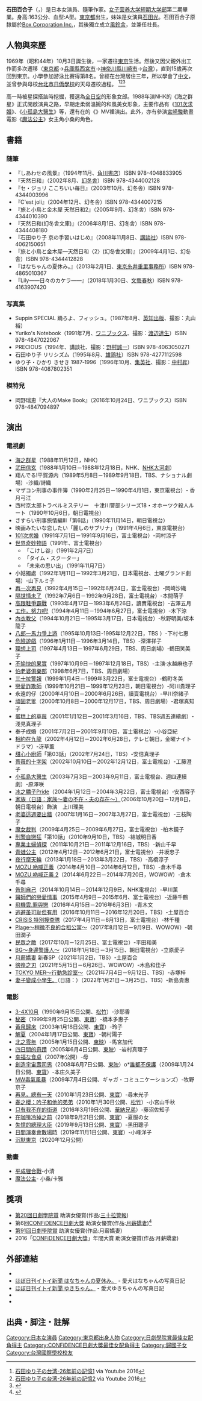 {{noteTA
|G1=JP Show
}}
{{藝人
|姓名 = 石田百合子
|類型 = 女演員
|圖片 = 
|圖片尺寸 = 
|圖片簡介 = 
|外文名 = 石田 ゆり子<br />（いしだ ゆりこ）
|外文 = ja
|羅馬拼音 = Ishida Yuriko
|國籍 = {{JPN}}
|出生日期 = {{Birth_date_and_age|1969|10|3|}}
|出生地點 = {{JPN}}[[東京都|東京都]]
|職業 = [[演員|演員]]、[[隨筆作家|隨筆作家]]
|活躍年代 = 1988年至今
|親屬 = [[石田光|石田光]]（妹）
|教育程度 = [[女子营养大学短期大学部|女子营养大学短期大学部]]
|網站 = {{Official|https://www.yuriko-ishida.com/}}
|IMDb = 0410942
}}

'''石田百合子'''（{{jpn|j=石田 ゆり子|kn=いしだ ゆりこ|rm=Ishida Yuriko}}，{{bd|1969年|10月3日|||Ishida Yuriko}}）是日本女演員、隨筆作家。[[女子营养大学短期大学部|女子营养大学短期大学部]]第二期畢業。身高:163公分、血型:A型。[[東京都|東京都]]出生，妹妹是女演員[[石田光|石田光]]。石田百合子原隸屬於[[Box_Corporation_Inc.|Box Corporation Inc.]]，其後獨立成立[[風鈴舎|風鈴舎]]，並兼任社長。

==人物與來歷==
1969年（昭和44年）10月3日誕生後，一家遷往[[東京|東京]]生活。然後又因父親外出工作而多次遷移（[[東京都|東京都]]→[[兵庫縣|兵庫縣]][[西宮市|西宮市]]→[[神奈川縣|神奈川縣]][[川崎市|川崎市]]→[[台灣|台灣]]），直到15歲再次回到東京。小學參加游泳比賽得第8名。曾經在台灣居住三年，所以學會了[[中文|中文]]，並曾參與母校[[台北市日僑學校|台北市日僑學校]]的天母遷校過程。 <ref>[https://www.youtube.com/watch?v=slKg3GKjx04 石田ゆり子の台湾-26年前の記憶1] {{Wayback|url=https://www.youtube.com/watch?v=slKg3GKjx04 |date=20200328233948 }} via Youtube 2016</ref><ref>[https://www.youtube.com/watch?v=Y5RVfBPHPGE 石田ゆり子の台湾-26年前の記憶2] {{Wayback|url=https://www.youtube.com/watch?v=Y5RVfBPHPGE |date=20200428160334 }} via Youtube 2016</ref><ref>{{cite news|url=http://yononakanews.com/entame/7822/|title=石田ゆり子がかわいい！実家お金持ちで父親の職業は？結婚や年齢について！|publisher=ぱんだこ|language=ja|date=2015-04-07|accessdate=2016-11-10|archive-date=2016-11-10|archive-url=https://web.archive.org/web/20161110113137/http://yononakanews.com/entame/7822/|dead-url=no}}</ref>

高一時被星探搭訕時挖掘，獲選為[[全日空|全日空]]的形象女郎。1988年演NHK的《海之群星》正式開啟演員之路，早期走柔弱溫婉的和風美女形象，主要作品有《[[101次求婚|101次求婚]]》、《[[小孤島大醫生|小孤島大醫生]]》等，還有在{{tsl|ja|浜田省吾|濱田省吾}}的《{{tsl|ja|君に捧げるlove song}}》MV裡演出。此外，亦有參演[[宮崎駿|宮崎駿]]動畫電影《[[魔法公主|魔法公主]]》女主角小桑的角色。

== 書籍 ==
=== 随筆 ===
* 『しあわせの風景』（1994年11月、[[角川書店|角川書店]]）ISBN 978-4048833905
* 『天然日和』（2002年8月、[[幻冬舎|幻冬舎]]）ISBN 978-4344002128
* 『セ・ジョリ ここちいい毎日』（2003年10月、幻冬舎）ISBN 978-4344003996
* 『C'est joli』（2004年12月、幻冬舎）ISBN 978-4344007215
* 『旅と小鳥と金木犀 天然日和2』（2005年9月、幻冬舎）ISBN 978-4344010390
* 『天然日和(幻冬舎文庫)』（2006年8月1日、幻冬舎）ISBN 978-4344408180
* 『石田ゆり子 京の手習いはじめ』（2008年11月8日、[[講談社|講談社]]）ISBN 978-4062150651
* 『旅と小鳥と金木犀―天然日和〈2〉(幻冬舎文庫)』（2009年4月1日、幻冬舎）ISBN 978-4344412828
* 『はなちゃんの夏休み。』（2013年2月1日、[[東京糸井重里事務所|東京糸井重里事務所]]）ISBN 978-4865010367
* 『Lily――日々のカケラ――』（2018年1月30日、[[文藝春秋|文藝春秋]]）ISBN 978-4163907420

=== 写真集 ===
* Suppin SPECIAL 踊ろよ、フィッシュ。（1987年8月、[[英知出版|英知出版]]、撮影：丸山裕）
* Yuriko's Notebook（1991年7月、[[ワニブックス|ワニブックス]]、撮影：[[渡辺達生|渡辺達生]]）ISBN 978-4847022067
* PRECIOUS（1994年、講談社、撮影：[[野村誠一|野村誠一]]）ISBN 978-4063050271
* 石田ゆり子 リリシズム（1995年8月、[[雄鶏社|雄鶏社]]）ISBN 978-4277112598
* ゆり子・ひかり きせき 1987‐1996（1996年10月、[[集英社|集英社]]、撮影：[[中村昇_(写真家)|中村昇]]）ISBN 978-4087802351

===模特兒===
* 岡野瑞恵『大人のMake Book』（2016年10月24日、ワニブックス）ISBN 978-4847094897

==演出==
===電視劇===
*[[海之群星|海之群星]]（1988年11月12日，NHK）
*[[武田信玄|武田信玄]]（1988年1月10日－1988年12月18日，NHK、[[NHK大河劇|NHK大河劇]]）
*翔んでる!平賀源内（1989年5月8日－1989年9月18日，TBS、ナショナル劇場）-沙織/詩織
*マザコン刑事の事件簿（1990年2月25日－1990年4月1日，東京電視台）- 香月弓江
*西村京太郎トラベルミステリー　十津川警部シリーズ18・オホーツク殺人ルート（1990年10月6日，朝日電視台）
*さすらい刑事旅情編III「第6話」（1990年11月14日，朝日電視台）
*映画みたいな恋したい「麗しのサブリナ」（1991年4月6日，東京電視台）
*[[101次求婚|101次求婚]]（1991年7月1日－1991年9月16日，富士電視台）-岡村涼子
*[[世界奇妙物語|世界奇妙物語]]（1991年、富士電視台）
**「こけし谷」（1991年2月7日）
**「タイム・スクーター」
**「未来の思い出」（1991年11月7日）  
*小姑獨處（1992年1月11日－1992年3月21日，日本電視台、土曜グランド劇場）-山下ルミ子
*[[再一次再見|再一次再見]]（1992年4月15日－1992年6月24日，富士電視台）-岡崎沙織
*[[隔世情未了|隔世情未了]]（1992年7月6日－1992年9月28日，富士電視台）-本間萌子
*[[高跟鞋爭霸戰|高跟鞋爭霸戰]]（1993年4月17日－1993年6月26日，讀賣電視台）-吉澤五月
*[[工作，努力吧!|工作，努力吧!]]（1994年4月11日－1994年6月27日，富士電視台）-木下涼
*[[內衣教父|內衣教父]]（1994年10月21日－1995年3月17日，日本電視台）-秋野明美/坂本龍子
*[[八郎一馬力爭上游|八郎一馬力爭上游]]（1995年10月13日-1995年12月22日，TBS ）-下村七惠
*[[危險遊戲|危險遊戲]]（1996年1月11日－1996年3月14日，TBS）-深澤祥子
*[[理想上司|理想上司]]（1997年4月13日－1997年6月29日，TBS、周日劇場）-鶴田笑美子
*[[不愉快的果實|不愉快的果實]]（1997年10月9日－1997年12月18日，TBS）-主演·水越麻也子
*[[怕老婆俱樂部|怕老婆俱樂部]]（1998年6月7日，TBS、周日劇場）
*[[三十拉警報|三十拉警報]]（1999年1月4日－1999年3月22日，富士電視台）-鶴町冬美
*[[戀愛詐欺師|戀愛詐欺師]]（1999年10月21日－1999年12月23日，朝日電視台）-阿川貴理子
*永遠的仔（2000年4月10日－2000年6月26日，讀賣電視台）-早川奈緒子
*[[頑固老爹|頑固老爹]]（2000年10月8日－2000年12月17日，TBS、周日劇場）-君塚真知子
*[[蛋糕上的草莓|蛋糕上的草莓]]（2001年1月12日－2001年3月16日，TBS、TBS週五連續劇）-淺見真理子
*奉子成婚（2001年7月2日－2001年9月10日，富士電視台）-小谷亞紀
*[[相約在九龍|相約在九龍]]（2002年4月12日－2002年6月28日，テレビ朝日，金曜ナイトドラマ）-冴草薰
*[[甜心小廚師|甜心小廚師]]「第03話」（2002年7月24日，TBS）-安倍真理子
*[[薔薇的十字架|薔薇的十字架]]（2002年10月10日－2002年12月12日，富士電視台）-工藤澄子
*[[小孤島大醫生|小孤島大醫生]]（2003年7月3日－2003年9月11日，富士電視台、週四連續劇）-原澤咲
*[[冰上悍將|冰之驕子Pride]]（2004年1月12日－2004年3月22日，富士電視台）-安西容子
*[[家族（日語：家族〜妻の不在・夫の存在〜）|家族（日語：家族〜妻の不在・夫の存在〜）]]（2006年10月20日－12月8日，朝日電視台）飾演　上川理美
*[[老婆這週要出牆|老婆這週要出牆]]（2007年1月16日－2007年3月27日，富士電視台）-三枝陶子
*[[魔女裁判|魔女裁判]]（2009年4月25日－2009年6月27日，富士電視台）-柏木鏡子
*[[刑警自戀狂|刑警自戀狂]]「第10話」（2010年9月10日，TBS）-結城明日香
*[[專業主婦偵探|專業主婦偵探]]（2011年10月21日－2011年12月16日，TBS）-新山千早
*[[青蛙公主_(日本電視劇)|青蛙公主]]（2012年4月12日－2012年6月21日，富士電視台）-井坂忠子
*[[夜行摩天輪|夜行摩天輪]]（2013年1月18日－2013年3月22日，TBS）-高橋淳子
*[[吶喊正義|MOZU 吶喊正義]]（2014年4月10日－2014年6月12日，TBS）-倉木千尋
*[[吶喊正義|MOZU 吶喊正義 2]]（2014年6月22日－2014年7月20日，WOWOW）-倉木千尋
*[[告別自己|告別自己]]（2014年10月14日－2014年12月9日，NHK電視台）-早川薰
*[[醫師們的戀愛情事|醫師們的戀愛情事]]（2015年4月9日－2015年6月、富士電視台）-近藤千鶴
*[[飛機雲.罪與戀|飛機雲.罪與戀]]（2016年4月15日－2016年6月3日）-青木文
*[[月薪嬌妻|逃避虽可耻但有用]]（2016年10月11日－2016年12月20日，TBS）-土屋百合
*[[CRISIS_特別搜查隊|CRISIS 特別搜查隊]]（2017年4月11日－6月13日，富士電視台）-林千種
*[[Plage#.E7.94.B5.E8.A7.86.E5.89.A7.E7.89.88|Plage～稍微不良的合租公寓～]]（2017年8月12日－9月9日、WOWOW）-朝田潤子
*[[民眾之敵|民眾之敵]]（2017年10月－12月25日、富士電視台）-平田和美
*[[BG～身邊警護人～|BG～身邊警護人～]]（2018年1月18日－3月15日、朝日電視台）-立原愛子
*[[月薪嬌妻|月薪嬌妻]] 新春SP（2021年1月2日，TBS）-土屋百合
*[[徬徨之刃|徬徨之刃]]（2021年5月15日－6月26日、WOWOW）-木島和佳子
*[[TOKYO_MER～行動急診室～|TOKYO MER～行動急診室～]]（2021年7月4日－9月12日、TBS）-赤塚梓
*[[妻子變成小學生。#電視劇|妻子變成小學生。]]（日語：{{lang|ja|妻、小学生になる。}}）（2022年1月21日－3月25日、TBS）-新島貴惠

===電影===
*[[3-4X10月|3-4X10月]]（1990年9月15日公開、[[松竹|松竹]]）-沙耶香
*[[秘密_(小说)#電影|秘密]]（1999年9月25日公開、[[東寶|東寶]]）-橋本多惠子
*[[黃泉歸來|黃泉歸來]]（2003年1月18日公開、[[東寶|東寶]]）-玲子
*[[解夏_(電影)|解夏]]（2004年1月17日公開、[[東寶|東寶]]）-朝村陽子
*[[北之零年|北之零年]]（2005年1月15日公開、[[東映|東映]]）-馬宮加代
*[[四日間的奇蹟|四日間的奇蹟]]（2005年6月4日公開、[[東映|東映]]）-岩村真理子
*[[幸福な食卓|幸福な食卓]]（2007年公開）-母
*[[創造宇宙壽司男|創造宇宙壽司男]]（2008年6月7日公開、[[東映|東映]]）o*[[誰都不保護|誰都不保護]]（2009年1月24日公開、[[東寶|東寶]]）-本庄久美子
*[[MW毒氣風暴|MW毒氣風暴]]（2009年7月4日公開、ギャガ・コミュニケーションズ）-牧野京子
*[[再見，總有一天|再見，總有一天]]（2010年1月23日公開、[[東寶|東寶]]）-尋末光子
*[[春之櫻：吟子和他的弟弟|春之櫻：吟子和他的弟弟]]（2010年1月30日公開、[[松竹|松竹]]）-小宮山千秋
*[[只有我不在的街道|只有我不在的街道]]（2016年3月19日公開、[[華納兄弟|華納兄弟]]）-藤沼佐知子
*[[在咖啡冷掉之前|在咖啡冷掉之前]]（2018年9月21日公開、[[東寶|東寶]]）-夏服の女
*[[失憶的總理大臣|失憶的總理大臣]]（2019年9月13日公開、[[東寶|東寶]]）-黑田聰子
*[[日間演奏會散場時|日間演奏會散場時]]（2019年11月1日公開、[[東寶|東寶]]）-小峰洋子
*[[沉默東京|沉默東京]]（2020年12月公開）

===動畫===
*[[平成狸合戰|平成狸合戰]]-小清
*[[魔法公主|魔法公主]]- 小桑/卡雅

==獎項==
*[[第20回日劇學院賞|第20回日劇學院賞]] 助演女優賞(作品:[[三十拉警報|三十拉警報]])
* 第6回[[CONFiDENCE日劇大獎#.E7.AC.AC2.E5.9B.9E|CONFiDENCE日劇大獎]] 助演女優賞(作品:[[月薪嬌妻|月薪嬌妻]])<ref>{{Cite web |url=http://confidence-award.jp/vol06.html |title=第6回 コンフィデンスアワード・ドラマ賞 得獎名單 |accessdate=2017-05-12 |archive-date=2017-05-28 |archive-url=https://web.archive.org/web/20170528094640/http://confidence-award.jp/vol06.html |dead-url=no }}</ref>
*[[第91回日劇學院賞|第91回日劇學院賞]] 助演女優賞(作品:月薪嬌妻)
* 2016「[[CONFiDENCE日劇大獎|CONFiDENCE日劇大獎]]」年間大賞 助演女優賞(作品:月薪嬌妻)

==外部連結==
* {{Official website}}
* [https://www.1101.com/hana/ ほぼ日刊イトイ新聞 はなちゃんの夏休み。] {{Wayback|url=https://www.1101.com/hana/ |date=20210608152835 }} - 愛犬はなちゃんの写真日記
* [https://www.1101.com/yukichan/index.html ほぼ日刊イトイ新聞 ゆきちゃん。] {{Wayback|url=https://www.1101.com/yukichan/index.html |date=20210522020024 }} - 愛犬ゆきちゃんの写真日記
* {{instagram|yuriyuri1003}}
* {{instagram|snowhoney3ohagi|石田ゆり子 雪、ハニタビ、はちみつ兄弟との暮らし。}}

== 出典・脚注・註解 ==

{{reflist}}

{{日劇學院賞最佳女配角}}
{{CONFiDENCE日劇大獎最佳女配角}}

{{Authority control}}

{{DEFAULTSORT:Ishida Yuriko}}
[[Category:日本女演員|Category:日本女演員]]
[[Category:東京都出身人物|Category:東京都出身人物]]
[[Category:日劇學院賞最佳女配角得主|Category:日劇學院賞最佳女配角得主]]
[[Category:CONFiDENCE日劇大獎最佳女配角得主|Category:CONFiDENCE日劇大獎最佳女配角得主]]
[[Category:歸國子女|Category:歸國子女]]
[[Category:台灣國際學校校友|Category:台灣國際學校校友]]